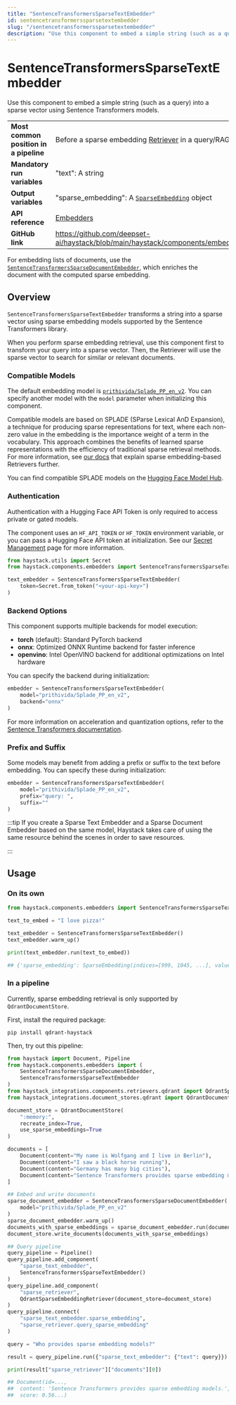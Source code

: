 ```yaml
---
title: "SentenceTransformersSparseTextEmbedder"
id: sentencetransformerssparsetextembedder
slug: "/sentencetransformerssparsetextembedder"
description: "Use this component to embed a simple string (such as a query) into a sparse vector using Sentence Transformers models."
---
```


# SentenceTransformersSparseTextEmbedder

Use this component to embed a simple string (such as a query) into a sparse vector using Sentence Transformers models.

|                                        |                                                                                                                                |
| :------------------------------------- | :----------------------------------------------------------------------------------------------------------------------------- |
| **Most common position in a pipeline** | Before a sparse embedding [Retriever](../retrievers.mdx) in a query/RAG pipeline                                                |
| **Mandatory run variables**            | "text": A string                                                                                                               |
| **Output variables**                   | "sparse_embedding": A [`SparseEmbedding`](/docs/data-classes#sparseembedding) object                                           |
| **API reference**                      | [Embedders](/reference/embedders-api)                                                                                                 |
| **GitHub link**                        | https://github.com/deepset-ai/haystack/blob/main/haystack/components/embedders/sentence_transformers_sparse_text_embedder.py |

For embedding lists of documents, use the [`SentenceTransformersSparseDocumentEmbedder`](/docs/sentencetransformerssparsedocumentembedder), which enriches the document with the computed sparse embedding.

## Overview

`SentenceTransformersSparseTextEmbedder` transforms a string into a sparse vector using sparse embedding models supported by the Sentence Transformers library.

When you perform sparse embedding retrieval, use this component first to transform your query into a sparse vector. Then, the Retriever will use the sparse vector to search for similar or relevant documents.

### Compatible Models

The default embedding model is [`prithivida/Splade_PP_en_v2`](https://huggingface.co/prithivida/Splade_PP_en_v2). You can specify another model with the `model` parameter when initializing this component.

Compatible models are based on SPLADE (SParse Lexical AnD Expansion), a technique for producing sparse representations for text, where each non-zero value in the embedding is the importance weight of a term in the vocabulary. This approach combines the benefits of learned sparse representations with the efficiency of traditional sparse retrieval methods. For more information, see [our docs](../retrievers.mdx#sparse-embedding-based-retrievers) that explain sparse embedding-based Retrievers further.

You can find compatible SPLADE models on the [Hugging Face Model Hub](https://huggingface.co/models?search=splade).

### Authentication

Authentication with a Hugging Face API Token is only required to access private or gated models.

The component uses an `HF_API_TOKEN` or `HF_TOKEN` environment variable, or you can pass a Hugging Face API token at initialization. See our [Secret Management](doc:secret-management) page for more information.

```python
from haystack.utils import Secret
from haystack.components.embedders import SentenceTransformersSparseTextEmbedder

text_embedder = SentenceTransformersSparseTextEmbedder(
    token=Secret.from_token("<your-api-key>")
)
```

### Backend Options

This component supports multiple backends for model execution:

- **torch** (default): Standard PyTorch backend
- **onnx**: Optimized ONNX Runtime backend for faster inference
- **openvino**: Intel OpenVINO backend for additional optimizations on Intel hardware

You can specify the backend during initialization:

```python
embedder = SentenceTransformersSparseTextEmbedder(
    model="prithivida/Splade_PP_en_v2",
    backend="onnx"
)
```

For more information on acceleration and quantization options, refer to the [Sentence Transformers documentation](https://sbert.net/docs/sentence_transformer/usage/efficiency.html).

### Prefix and Suffix

Some models may benefit from adding a prefix or suffix to the text before embedding. You can specify these during initialization:

```python
embedder = SentenceTransformersSparseTextEmbedder(
    model="prithivida/Splade_PP_en_v2",
    prefix="query: ",
    suffix=""
)
```

:::tip
If you create a Sparse Text Embedder and a Sparse Document Embedder based on the same model, Haystack takes care of using the same resource behind the scenes in order to save resources.

:::

## Usage

### On its own

```python
from haystack.components.embedders import SentenceTransformersSparseTextEmbedder

text_to_embed = "I love pizza!"

text_embedder = SentenceTransformersSparseTextEmbedder()
text_embedder.warm_up()

print(text_embedder.run(text_to_embed))

## {'sparse_embedding': SparseEmbedding(indices=[999, 1045, ...], values=[0.918, 0.867, ...])}
```

### In a pipeline

Currently, sparse embedding retrieval is only supported by `QdrantDocumentStore`.

First, install the required package:

```shell
pip install qdrant-haystack
```

Then, try out this pipeline:

```python
from haystack import Document, Pipeline
from haystack.components.embedders import (
    SentenceTransformersSparseDocumentEmbedder,
    SentenceTransformersSparseTextEmbedder
)
from haystack_integrations.components.retrievers.qdrant import QdrantSparseEmbeddingRetriever
from haystack_integrations.document_stores.qdrant import QdrantDocumentStore

document_store = QdrantDocumentStore(
    ":memory:",
    recreate_index=True,
    use_sparse_embeddings=True
)

documents = [
    Document(content="My name is Wolfgang and I live in Berlin"),
    Document(content="I saw a black horse running"),
    Document(content="Germany has many big cities"),
    Document(content="Sentence Transformers provides sparse embedding models."),
]

## Embed and write documents
sparse_document_embedder = SentenceTransformersSparseDocumentEmbedder(
    model="prithivida/Splade_PP_en_v2"
)
sparse_document_embedder.warm_up()
documents_with_sparse_embeddings = sparse_document_embedder.run(documents)["documents"]
document_store.write_documents(documents_with_sparse_embeddings)

## Query pipeline
query_pipeline = Pipeline()
query_pipeline.add_component(
    "sparse_text_embedder",
    SentenceTransformersSparseTextEmbedder()
)
query_pipeline.add_component(
    "sparse_retriever",
    QdrantSparseEmbeddingRetriever(document_store=document_store)
)
query_pipeline.connect(
    "sparse_text_embedder.sparse_embedding",
    "sparse_retriever.query_sparse_embedding"
)

query = "Who provides sparse embedding models?"

result = query_pipeline.run({"sparse_text_embedder": {"text": query}})

print(result["sparse_retriever"]["documents"][0])

## Document(id=...,
##  content: 'Sentence Transformers provides sparse embedding models.',
##  score: 0.56...)
```
